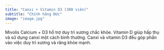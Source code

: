 ```yaml
---
title: "Canxi + Vitamin D3 (300 viên)"
subtitle: "Chính hãng Đức"
image: "image.jpg"
---
```


Mivolis Calcium + D3 hỗ trợ duy trì xương chắc khỏe. Vitamin D giúp hấp thụ và sử dụng canxi một cách bình thường. Canxi và vitamin D3 đều góp phần vào việc duy trì xương và răng khỏe mạnh.
